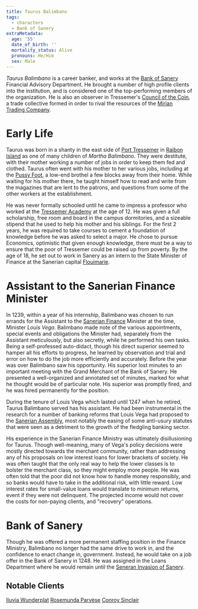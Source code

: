 ```yaml
---
title: Taurus Balimbano
tags:
  - characters
  - Bank of Sanery
extraMetadata:
  age: '55'
  date_of_birth: ''
  mortality_status: Alive
  pronouns: He/Him
  sex: Male
---
```



_Taurus Balimbano_ is a career banker, and works at the
[Bank of Sanery](../organizations/bank-of-sanery.mdx) Financial Advisory
Department. He brought a number of high profile clients into the institution,
and is considered one of the top-performing members of the organization. He is
also an observer in Tressemer's
[Council of the Coin](../organization/council-of-the-coin.mdx), a trade collective
formed in order to rival the resources of the
[Mirian Trading Company](../organizations/mirian-trading-company.mdx).

# Early Life

Taurus was born in a shanty in the east side of
[Port Tressemer](../locations/port-tressemer.mdx) in
[Raibon Island](../locations/raibon-island.mdx) as one of many children of _Martha
Balimbano_. They were destitute, with their mother working a number of jobs in
order to keep them fed and clothed. Taurus often went with his mother to her
various jobs, including at the [Pussy Foot](../locations/pussy-foot.mdx), a
low-end brothel a few blocks away from their home. While waiting for his mother
there, he taught himself how to read and write from the magazines that are lent
to the patrons, and questions from some of the other workers at the
establishment.

He was never formally schooled until he came to impress a professor who worked
at the [Tressemer Academy](../organizations/tressemer-academy.mdx) at the age
of 12. He was given a full scholarship, free room and board in the campus
dormitories, and a sizeable stipend that he used to help his mother and his
siblings. For the first 2 years, he was required to take courses to cement a
foundation of knowledge before he was asked to select a major. He chose to
pursue Economics, optimistic that given enough knowledge, there must be a way to
ensure that the poor of Tressemer could be raised up from poverty. By the age of
18, he set out to work in Sanery as an intern to the State Minister of Finance
at the Sanerian capital [Flouimarie](../locations/flouimarie.mdx).

# Assistant to the Sanerian Finance Minister

In 1239, within a year of his internship, Balimbano was chosen to run errands
for the Assistant to the
[Sanerian Finance](../organizations/sanerian-finance-ministry.mdx) Minister at the
time, Minister _Louis Vega_. Balimbano made note of the various appointments,
special events and obligations the Minister had, separately from the Assistant
meticulously, but also secretly, while he performed his own tasks. Being a
self-professed auto-didact, though his direct superior seemed to hamper all his
efforts to progress, he learned by observation and trial and error on how to do
the job more efficiently and accurately. Before the year was over Balimbano saw
his opportunity. His superior lost minutes to an important meeting with the
Grand Merchant of the Bank of Sanery. He presented a well-organized and
annotated set of minutes, marked for what he thought would be of particular
note. His superior was promptly fired, and he was hired permanently for the
position.

During the tenure of Louis Vega which lasted until 1247 when he retired, Taurus
Balimbano served has his assistant. He had been instrumental in the research for
a number of banking reforms that Louis Vega had proposed to the
[Sanerian Assembly](../organizations/sanerian-assembly.mdx), most notably the
easing of some anti-usury statutes that were seen as a detriment to the growth
of the fledgling banking sector.

His experience in the Sanerian Finance Ministry was ultimately disillusioning
for Taurus. Though well-meaning, many of Vega's policy decisions were mostly
directed towards the merchant community, rather than addressing any of his
proposals on low interest loans for lower brackets of society. He was often
taught that the only real way to help the lower classes is to bolster the
merchant class, so they might employ more people. He was often told that the
poor did not know how to handle money responsibly, and so banks would have to
take in the additional risk, with little reward. Low interest rates for
small-value loans would translate to minimum returns, event if they were not
delinquent. The projected income would not cover the costs for non-paying
clients, and "recovery" operations.

# Bank of Sanery

Though he was offered a more permanent staffing position in the Finance
Ministry, Balimbano no longer had the same drive to work in, and the confidence
to enact change in, government. Instead, he would take on a job offer in the
Bank of Sanery in 1248. He was assigned in the Loans Department where he would
remain until the
[Seneran Invasion of Sanery](../events/poasan-apgarian-conflict/invasion-of-sanery.mdx).

## Notable Clients

[Iluvia Wunderplat](./iluvia-wunderplat.mdx)
[Rosemunda Parvèse](./rosemunda-parvese.mdx)
[Conroy Sinclair](./conroy-sinclair.mdx)
